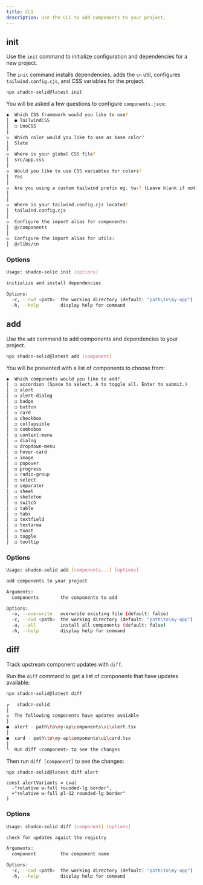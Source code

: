 ```yaml
---
title: CLI
description: Use the CLI to add components to your project.
---
```


## init

Use the `init` command to initialize configuration and dependencies for a new project.

The `init` command installs dependencies, adds the `cn` util, configures `tailwind.config.cjs`, and CSS variables for the project.

```bash
npx shadcn-solid@latest init
```

You will be asked a few questions to configure `components.json`:

```bash
◆  Which CSS framework would you like to use?
│  ● TailwindCSS
│  ○ UnoCSS
│
◇  Which color would you like to use as base color?
│  Slate
│
◇  Where is your global CSS file?
│  src/app.css
│
◇  Would you like to use CSS variables for colors?
│  Yes
│
◇  Are you using a custom tailwind prefix eg. tw-? (Leave blank if not)
│
│
◇  Where is your tailwind.config.cjs located?
│  tailwind.config.cjs
│
◇  Configure the import alias for components:
│  @/components
│
◇  Configure the import alias for utils:
│  @/libs/cn
```

### Options

```bash
Usage: shadcn-solid init [options]

initialize and install dependencies

Options:
  -c, --cwd <path>  the working directory (default: "path\to\my-app")
  -h, --help        display help for command
```

## add

Use the `add` command to add components and dependencies to your project.

```bash
npx shadcn-solid@latest add [component]
```

You will be presented with a list of components to choose from:

```txt
◆  Which components would you like to add?
│  ◻ accordion (Space to select. A to toggle all. Enter to submit.)
│  ◻ alert
│  ◻ alert-dialog
│  ◻ badge
│  ◻ button
│  ◻ card
│  ◻ checkbox
│  ◻ collapsible
│  ◻ combobox
│  ◻ context-menu
│  ◻ dialog
│  ◻ dropdown-menu
│  ◻ hover-card
│  ◻ image
│  ◻ popover
│  ◻ progress
│  ◻ radio-group
│  ◻ select
│  ◻ separator
│  ◻ sheet
│  ◻ skeleton
│  ◻ switch
│  ◻ table
│  ◻ tabs
│  ◻ textfield
│  ◻ textarea
│  ◻ toast
│  ◻ toggle
│  ◻ tooltip
```

### Options

```bash
Usage: shadcn-solid add [components...] [options]

add components to your project

Arguments:
  components        the components to add

Options:
  -o, --overwrite   overwrite existing file (default: false)
  -c, --cwd <path>  the working directory (default: "path\to\my-app")
  -a, --all         install all components (default: false)
  -h, --help        display help for command
```

## diff

Track upstream component updates with `diff`.

Run the `diff` command to get a list of components that have updates available:

```bash
npx shadcn-solid@latest diff
```

```bash
┌   shadcn-solid
│
◇  The following components have updates avaiable
│
●  alert - path\to\my-ap\components\ui\alert.tsx
│
●  card - path\to\my-ap\components\ui\card.tsx
│
└  Run diff <component> to see the changes
```

Then run `diff [component]` to see the changes:

```bash
npx shadcn-solid@latest diff alert
```

```tsx
const alertVariants = cva(
  -"relative w-full rounded-lg border",
  +"relative w-full pl-12 rounded-lg border"
)
```

### Options

```bash
Usage: shadcn-solid diff [component] [options]

check for updates agaist the registry

Arguments:
  component         the component name

Options:
  -c, --cwd <path>  the working directory (default: "path\to\my-app")
  -h, --help        display help for command
```
